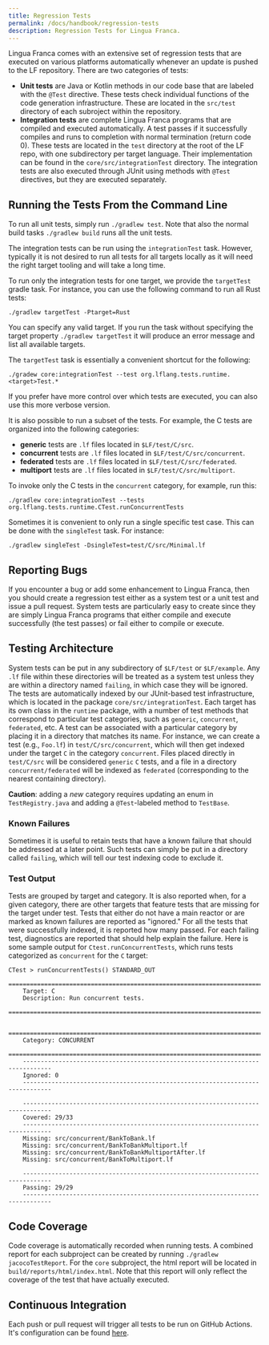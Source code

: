 ```yaml
---
title: Regression Tests
permalink: /docs/handbook/regression-tests
description: Regression Tests for Lingua Franca.
---
```


Lingua Franca comes with an extensive set of regression tests that are executed on various platforms automatically whenever an update is pushed to the LF repository. There are two categories of tests:

- **Unit tests** are Java or Kotlin methods in our code base that are labeled with the `@Test` directive. These tests check individual functions of the code generation infrastructure. These are located in the `src/test` directory of each subroject within the repository.
- **Integration tests** are complete Lingua Franca programs that are compiled and executed automatically. A test passes if it successfully compiles and runs to completion with normal termination (return code 0). These tests are located in the `test` directory at the root of the LF repo, with one subdirectory per target language.
Their implementation can be found in the `core/src/integrationTest` directory.
The integration tests are also executed through JUnit using methods with `@Test` directives, but they are executed separately.

## Running the Tests From the Command Line

To run all unit tests, simply run `./gradlew test`. Note that also the normal build tasks `./gradlew build` runs all the unit tests.


The integration tests can be run using the `integrationTest` task. However, typically it is not desired to run all tests for all targets locally as it will need the right target tooling and will take a long time.

To run only the integration tests for one target, we provide the `targetTest` gradle task. For instance, you can use the following command to run all Rust tests:
```
./gradlew targetTest -Ptarget=Rust
```
You can specify any valid target. If you run the task without specifying the target property `./gradlew targetTest` it will produce an error message and list all available targets.


The `targetTest` task is essentially a convenient shortcut for the following:
```
./gradew core:integrationTest --test org.lflang.tests.runtime.<target>Test.*
```
If you prefer have more control over which tests are executed, you can also use this more verbose version.

It is also possible to run a subset of the tests. For example, the C tests are organized into the following categories:

* **generic** tests are `.lf` files located in `$LF/test/C/src`.
* **concurrent** tests are `.lf` files located in `$LF/test/C/src/concurrent`.
* **federated** tests are `.lf` files located in `$LF/test/C/src/federated`.
* **multiport** tests are `.lf` files located in `$LF/test/C/src/multiport`.

To invoke only the C tests in the `concurrent` category, for example, run this:
```
./gradlew core:integrationTest --tests org.lflang.tests.runtime.CTest.runConcurrentTests
```

Sometimes it is convenient to only run a single specific test case. This can be done with the `singleTest` task. For instance:
```
./gradlew singleTest -DsingleTest=test/C/src/Minimal.lf
```

## Reporting Bugs

If you encounter a bug or add some enhancement to Lingua Franca, then you should create a regression test either as a system test or a unit test and issue a pull request. System tests are particularly easy to create since they are simply Lingua Franca programs that either compile and execute successfully (the test passes) or fail either to compile or execute.

## Testing Architecture

System tests can be put in any subdirectory of `$LF/test` or `$LF/example`.
Any `.lf` file within these directories will be treated as a system test unless they are within a directory named `failing`, in which case they will be ignored.
The tests are automatically indexed by our JUnit-based test infrastructure, which is located in the package `core/src/integrationTest`. Each target has its own class in the `runtime` package, with a number of test methods that correspond to particular test categories, such as `generic`, `concurrent`, `federated`, etc. A test can be associated with a particular category by placing it in a directory that matches its name. For instance, we can create a test (e.g., `Foo.lf`) in `test/C/src/concurrent`, which will then get indexed under the target `C` in the category `concurrent`. Files placed directly in `test/C/src` will be considered `generic` `C` tests, and a file in a directory `concurrent/federated` will be indexed as `federated` (corresponding to the nearest containing directory).

**Caution**: adding a _new_ category requires updating an enum in `TestRegistry.java` and adding a `@Test`-labeled method to `TestBase`.

### Known Failures

Sometimes it is useful to retain tests that have a known failure that should be addressed at a later point. Such tests can simply be put in a directory called `failing`, which will tell our test indexing code to exclude it.

### Test Output

Tests are grouped by target and category. It is also reported when, for a given category, there are other targets that feature tests that are missing for the target under test. Tests that either do not have a main reactor or are marked as known failures are reported as "ignored." For all the tests that were successfully indexed, it is reported how many passed. For each failing test, diagnostics are reported that should help explain the failure. Here is some sample output for `Ctest.runConcurrentTests`, which runs tests categorized as `concurrent` for the `C` target:

```
CTest > runConcurrentTests() STANDARD_OUT
    ==============================================================================
    Target: C
    Description: Run concurrent tests.
    ==============================================================================

    ==============================================================================
    Category: CONCURRENT
    ==============================================================================
    ------------------------------------------------------------------------------
    Ignored: 0
    ------------------------------------------------------------------------------

    ------------------------------------------------------------------------------
    Covered: 29/33
    ------------------------------------------------------------------------------
    Missing: src/concurrent/BankToBank.lf
    Missing: src/concurrent/BankToBankMultiport.lf
    Missing: src/concurrent/BankToBankMultiportAfter.lf
    Missing: src/concurrent/BankToMultiport.lf

    ------------------------------------------------------------------------------
    Passing: 29/29
    ------------------------------------------------------------------------------

```

## Code Coverage

Code coverage is automatically recorded when running tests.
A combined report for each subproject can be created by running `./gradlew jacocoTestReport`.
For the `core` subproject, the html report will be located in `build/reports/html/index.html`.
Note that this report will only reflect the coverage of the test that have actually executed.

## Continuous Integration

Each push or pull request will trigger all tests to be run on GitHub Actions. It's configuration can be found [here](https://github.com/lf-lang/lingua-franca/tree/master/.github/workflows).
